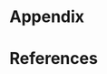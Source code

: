 # Appendix {.unnumbered #APPENDIX}

```{=latex}
\markboth{APPENDIX}{}
```

# References {.unnumbered #BIB}